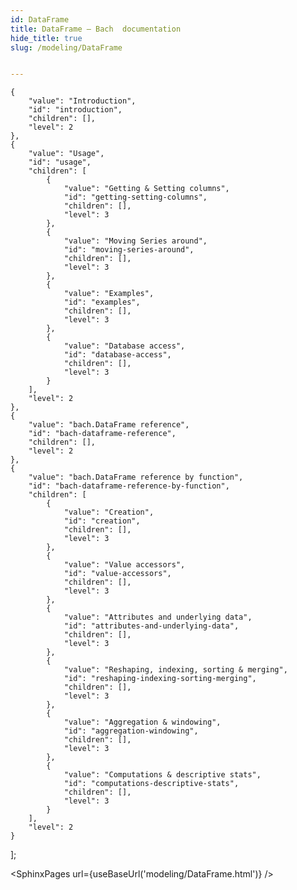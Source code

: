 ```yaml
---
id: DataFrame
title: DataFrame — Bach  documentation
hide_title: true
slug: /modeling/DataFrame


---
```


    {
        "value": "Introduction",
        "id": "introduction",
        "children": [],
        "level": 2
    },
    {
        "value": "Usage",
        "id": "usage",
        "children": [
            {
                "value": "Getting & Setting columns",
                "id": "getting-setting-columns",
                "children": [],
                "level": 3
            },
            {
                "value": "Moving Series around",
                "id": "moving-series-around",
                "children": [],
                "level": 3
            },
            {
                "value": "Examples",
                "id": "examples",
                "children": [],
                "level": 3
            },
            {
                "value": "Database access",
                "id": "database-access",
                "children": [],
                "level": 3
            }
        ],
        "level": 2
    },
    {
        "value": "bach.DataFrame reference",
        "id": "bach-dataframe-reference",
        "children": [],
        "level": 2
    },
    {
        "value": "bach.DataFrame reference by function",
        "id": "bach-dataframe-reference-by-function",
        "children": [
            {
                "value": "Creation",
                "id": "creation",
                "children": [],
                "level": 3
            },
            {
                "value": "Value accessors",
                "id": "value-accessors",
                "children": [],
                "level": 3
            },
            {
                "value": "Attributes and underlying data",
                "id": "attributes-and-underlying-data",
                "children": [],
                "level": 3
            },
            {
                "value": "Reshaping, indexing, sorting & merging",
                "id": "reshaping-indexing-sorting-merging",
                "children": [],
                "level": 3
            },
            {
                "value": "Aggregation & windowing",
                "id": "aggregation-windowing",
                "children": [],
                "level": 3
            },
            {
                "value": "Computations & descriptive stats",
                "id": "computations-descriptive-stats",
                "children": [],
                "level": 3
            }
        ],
        "level": 2
    }
];




<SphinxPages url={useBaseUrl('modeling/DataFrame.html')} />

